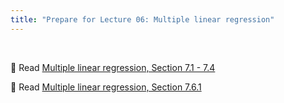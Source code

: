 ```yaml
---
title: "Prepare for Lecture 06: Multiple linear regression"
---
```


<br>

📖 Read [Multiple linear regression, Section 7.1 - 7.4](https://introregression.netlify.app/06-mlr#learning-objectives)

📖 Read [Multiple linear regression, Section 7.6.1](https://introregression.netlify.app/06-mlr#interpreting-the-coefficients)
